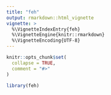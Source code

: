 ```yaml
---
title: "feh"
output: rmarkdown::html_vignette
vignette: >
  %\VignetteIndexEntry{feh}
  %\VignetteEngine{knitr::rmarkdown}
  %\VignetteEncoding{UTF-8}
---
```


```r
knitr::opts_chunk$set(
  collapse = TRUE,
  comment = "#>"
)
```

```r
library(feh)
```
